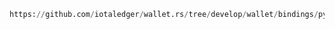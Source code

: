```python reference
https://github.com/iotaledger/wallet.rs/tree/develop/wallet/bindings/python/examples/destroy_foundry.py
```
